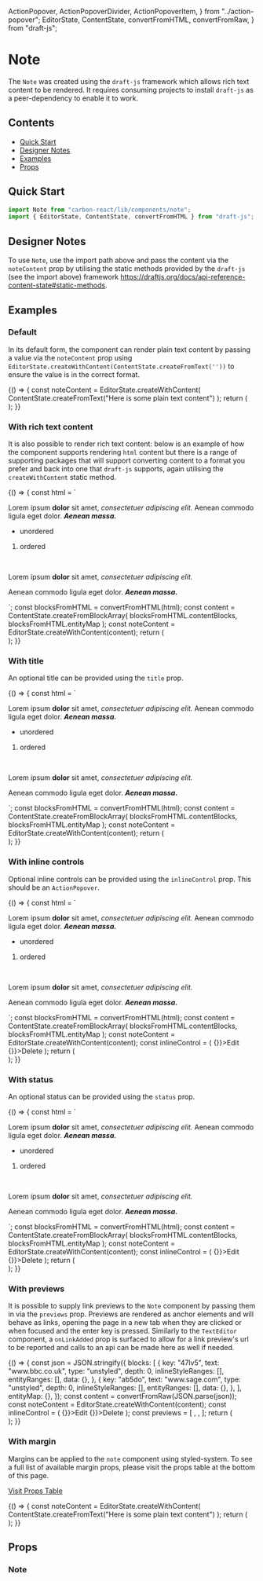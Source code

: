   ActionPopover,
  ActionPopoverDivider,
  ActionPopoverItem,
} from "../action-popover";
  EditorState,
  ContentState,
  convertFromHTML,
  convertFromRaw,
} from "draft-js";

<Meta title="Note" />

# Note

The `Note` was created using the `draft-js` framework which allows rich text content to be rendered. It requires
consuming projects to install `draft-js` as a peer-dependency to enable it to work.

## Contents

- [Quick Start](#quick-start)
- [Designer Notes](#designer-notes)
- [Examples](#examples)
- [Props](#props)

## Quick Start

```javascript
import Note from "carbon-react/lib/components/note";
import { EditorState, ContentState, convertFromHTML } from "draft-js";
```

## Designer Notes

To use `Note`, use the import path above and pass the content via the `noteContent` prop by utilising the static
methods provided by the `draft-js` (see the import above) framework https://draftjs.org/docs/api-reference-content-state#static-methods.

## Examples

### Default

In its default form, the component can render plain text content by passing a value via the `noteContent` prop using
`EditorState.createWithContent(ContentState.createFromText(''))` to ensure the value is in the correct format.

<Canvas>
  <Story name="default" parameters={{ info: { disable: true } }}>
    {() => {
      const noteContent = EditorState.createWithContent(
        ContentState.createFromText("Here is some plain text content")
      );
      return (
        <div style={{ height: 200, width: "50%" }}>
          <Note
            name="Lauren Smith"
            noteContent={noteContent}
            createdDate="23 May 2020, 12:08 PM"
          />
        </div>
      );
    }}
  </Story>
</Canvas>

### With rich text content

It is also possible to render rich text content: below is an example of how the component supports rendering `html`
content but there is a range of supporting packages that will support converting
content to a format you prefer and back into one that `draft-js` supports, again utilising the `createWithContent`
static method.

<Canvas>
  <Story name="with rich text" parameters={{ info: { disable: true } }}>
    {() => {
      const html = `<p>Lorem ipsum <b>dolor</b> sit amet, <i>consectetuer adipiscing elit.</i> Aenean commodo ligula eget dolor. <b><i>Aenean massa.</i></b></p>
      <ul><li>unordered</li></ul>
      <ol><li>ordered</li></ol></br>
      <p>Lorem ipsum <b>dolor</b> sit amet, <i>consectetuer adipiscing elit.</i></p>
      <p>Aenean commodo ligula eget dolor. <b><i>Aenean massa.</i></b></p>`;
      const blocksFromHTML = convertFromHTML(html);
      const content = ContentState.createFromBlockArray(
        blocksFromHTML.contentBlocks,
        blocksFromHTML.entityMap
      );
      const noteContent = EditorState.createWithContent(content);
      return (
        <div style={{ height: 300, width: "50%" }}>
          <Note
            noteContent={noteContent}
            name="Lauren Smith"
            createdDate="23 May 2020, 12:08 PM"
          />
        </div>
      );
    }}
  </Story>
</Canvas>

### With title

An optional title can be provided using the `title` prop.

<Canvas>
  <Story name="with title" parameters={{ info: { disable: true } }}>
    {() => {
      const html = `<p>Lorem ipsum <b>dolor</b> sit amet, <i>consectetuer adipiscing elit.</i> Aenean commodo ligula eget dolor. <b><i>Aenean massa.</i></b></p>
      <ul><li>unordered</li></ul>
      <ol><li>ordered</li></ol></br>
      <p>Lorem ipsum <b>dolor</b> sit amet, <i>consectetuer adipiscing elit.</i></p>
      <p>Aenean commodo ligula eget dolor. <b><i>Aenean massa.</i></b></p>`;
      const blocksFromHTML = convertFromHTML(html);
      const content = ContentState.createFromBlockArray(
        blocksFromHTML.contentBlocks,
        blocksFromHTML.entityMap
      );
      const noteContent = EditorState.createWithContent(content);
      return (
        <div style={{ height: 300, width: "50%" }}>
          <Note
            title="Here is a Title"
            noteContent={noteContent}
            name="Lauren Smith"
            createdDate="23 May 2020, 12:08 PM"
          />
        </div>
      );
    }}
  </Story>
</Canvas>

### With inline controls

Optional inline controls can be provided using the `inlineControl` prop. This should be an `ActionPopover`.

<Canvas>
  <Story name="with inline controls" parameters={{ info: { disable: true } }}>
    {() => {
      const html = `<p>Lorem ipsum <b>dolor</b> sit amet, <i>consectetuer adipiscing elit.</i> Aenean commodo ligula eget dolor. <b><i>Aenean massa.</i></b></p>
      <ul><li>unordered</li></ul>
      <ol><li>ordered</li></ol></br>
      <p>Lorem ipsum <b>dolor</b> sit amet, <i>consectetuer adipiscing elit.</i></p>
      <p>Aenean commodo ligula eget dolor. <b><i>Aenean massa.</i></b></p>`;
      const blocksFromHTML = convertFromHTML(html);
      const content = ContentState.createFromBlockArray(
        blocksFromHTML.contentBlocks,
        blocksFromHTML.entityMap
      );
      const noteContent = EditorState.createWithContent(content);
      const inlineControl = (
        <ActionPopover>
          <ActionPopoverItem onClick={() => {}}>Edit</ActionPopoverItem>
          <ActionPopoverDivider />
          <ActionPopoverItem onClick={() => {}}>Delete</ActionPopoverItem>
        </ActionPopover>
      );
      return (
        <div style={{ height: 300, width: "50%" }}>
          <Note
            title="Here is a Title"
            inlineControl={inlineControl}
            noteContent={noteContent}
            name="Lauren Smith"
            createdDate="23 May 2020, 12:08 PM"
          />
        </div>
      );
    }}
  </Story>
</Canvas>

### With status

An optional status can be provided using the `status` prop.

<Canvas>
  <Story name="with status" parameters={{ info: { disable: true } }}>
    {() => {
      const html = `<p>Lorem ipsum <b>dolor</b> sit amet, <i>consectetuer adipiscing elit.</i> Aenean commodo ligula eget dolor. <b><i>Aenean massa.</i></b></p>
      <ul><li>unordered</li></ul>
      <ol><li>ordered</li></ol></br>
      <p>Lorem ipsum <b>dolor</b> sit amet, <i>consectetuer adipiscing elit.</i></p>
      <p>Aenean commodo ligula eget dolor. <b><i>Aenean massa.</i></b></p>`;
      const blocksFromHTML = convertFromHTML(html);
      const content = ContentState.createFromBlockArray(
        blocksFromHTML.contentBlocks,
        blocksFromHTML.entityMap
      );
      const noteContent = EditorState.createWithContent(content);
      const inlineControl = (
        <ActionPopover>
          <ActionPopoverItem onClick={() => {}}>Edit</ActionPopoverItem>
          <ActionPopoverDivider />
          <ActionPopoverItem onClick={() => {}}>Delete</ActionPopoverItem>
        </ActionPopover>
      );
      return (
        <div style={{ height: 300, width: "50%" }}>
          <Note
            title="Here is a Title"
            inlineControl={inlineControl}
            name="Lauren Smith"
            createdDate="23 May 2020, 12:08 PM"
            status={{ text: "Edited", timeStamp: "23 May 2020, 12:08 PM" }}
            noteContent={noteContent}
          />
        </div>
      );
    }}
  </Story>
</Canvas>

### With previews

It is possible to supply link previews to the `Note` component by passing them in via the `previews` prop. Previews are
rendered as anchor elements and will behave as links, opening the page in a new tab when they are clicked or when focused
and the enter key is pressed. Similarly to the `TextEditor` component, a `onLinkAdded` prop is surfaced to allow for a link
preview's url to be reported and calls to an api can be made here as well if needed.

<Canvas>
  <Story name="with previews" parameters={{ info: { disable: true } }}>
    {() => {
      const json = JSON.stringify({
        blocks: [
          {
            key: "47lv5",
            text: "www.bbc.co.uk",
            type: "unstyled",
            depth: 0,
            inlineStyleRanges: [],
            entityRanges: [],
            data: {},
          },
          {
            key: "ab5do",
            text: "www.sage.com",
            type: "unstyled",
            depth: 0,
            inlineStyleRanges: [],
            entityRanges: [],
            data: {},
          },
        ],
        entityMap: {},
      });
      const content = convertFromRaw(JSON.parse(json));
      const noteContent = EditorState.createWithContent(content);
      const inlineControl = (
        <ActionPopover>
          <ActionPopoverItem onClick={() => {}}>Edit</ActionPopoverItem>
          <ActionPopoverDivider />
          <ActionPopoverItem onClick={() => {}}>Delete</ActionPopoverItem>
        </ActionPopover>
      );
      const previews = [
        <LinkPreview
          title="This is an example of a title"
          url="https://www.bbc.co.uk"
          description="Captain, why are we out here chasing comets? I'd like to think that I haven't changed those things, sir. Computer, lights up! Not if I weaken first. Damage report! Yesterday I did not know how to eat gagh. The Federation's gone; the Borg is everywhere! We know you're dealing in stolen ore. But I wanna talk about the assassination attempt on Lieutenant Worf. Our neural pathways have become accustomed to your sensory input patterns. Wouldn't that bring about chaos?"
        />,
        <LinkPreview
          title="This is an example of a title"
          url="https://www.sage.com"
          description="Captain, why are we out here chasing comets? I'd like to think that I haven't changed those things, sir. Computer, lights up! Not if I weaken first. Damage report! Yesterday I did not know how to eat gagh. The Federation's gone; the Borg is everywhere! We know you're dealing in stolen ore. But I wanna talk about the assassination attempt on Lieutenant Worf. Our neural pathways have become accustomed to your sensory input patterns. Wouldn't that bring about chaos?"
        />,
      ];
      return (
        <div style={{ width: "50%" }}>
          <Note
            title="Here is a Title"
            inlineControl={inlineControl}
            name="Lauren Smith"
            createdDate="23 May 2020, 12:08 PM"
            status={{ text: "Edited", timeStamp: "23 May 2020, 12:08 PM" }}
            noteContent={noteContent}
            previews={previews}
          />
        </div>
      );
    }}
  </Story>
</Canvas>

### With margin

Margins can be applied to the `note` component using styled-system. To see a full list of available margin props, please visit
the props table at the bottom of this page.

[Visit Props Table](#props)

<Canvas>
  <Story name="with margin" parameters={{ info: { disable: true } }}>
    {() => {
      const noteContent = EditorState.createWithContent(
        ContentState.createFromText("Here is some plain text content")
      );
      return (
        <div style={{ width: "50%" }}>
          <Note
            name="Lauren Smith"
            noteContent={noteContent}
            createdDate="23 May 2020, 12:08 PM"
            m={1}
          />
          <Note
            name="Lauren Smith"
            noteContent={noteContent}
            createdDate="23 May 2020, 12:08 PM"
            m={3}
          />
          <Note
            name="Lauren Smith"
            noteContent={noteContent}
            createdDate="23 May 2020, 12:08 PM"
            m={5}
          />
          <Note
            name="Lauren Smith"
            noteContent={noteContent}
            createdDate="23 May 2020, 12:08 PM"
            m="16px"
          />
          <Note
            name="Lauren Smith"
            noteContent={noteContent}
            createdDate="23 May 2020, 12:08 PM"
            m="32px"
          />
        </div>
      );
    }}
  </Story>
</Canvas>

## Props

### Note

<StyledSystemProps of={Note} noHeader margin />
